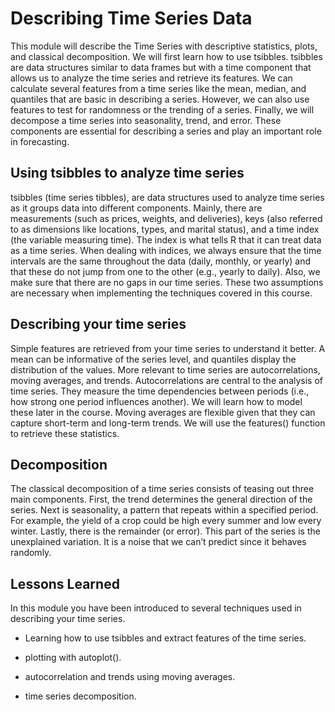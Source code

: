 # Describing Time Series Data

This module will describe the Time Series with descriptive statistics, plots, and classical decomposition. We will first learn how to use tsibbles. tsibbles are data structures similar to data frames but with a time component that allows us to analyze the time series and retrieve its features. We can calculate several features from a time series like the mean, median, and quantiles that are basic in describing a series. However, we can also use features to test for randomness or the trending of a series. Finally, we will decompose a time series into seasonality, trend, and error. These components are essential for describing a series and play an important role in forecasting.

## Using tsibbles to analyze time series

tsibbles (time series tibbles), are data structures used to analyze time series as it groups data into different components. Mainly, there are measurements (such as prices, weights, and deliveries), keys (also referred to as dimensions like locations, types, and marital status), and a time index (the variable measuring time). The index is what tells R that it can treat data as a time series. 
When dealing with indices, we always ensure that the time intervals are the same throughout the data (daily, monthly, or yearly) and that these do not jump from one to the other (e.g., yearly to daily). Also, we make sure that there are no gaps in our time series. These two assumptions are necessary when implementing the techniques covered in this course. 

## Describing your time series

Simple features are retrieved from your time series to understand it better. A mean can be informative of the series level, and quantiles display the distribution of the values. More relevant to time series are autocorrelations, moving averages, and trends. Autocorrelations are central to the analysis of time series. They measure the time dependencies between periods (i.e., how strong one period influences another). We will learn how to model these later in the course. Moving averages are flexible given that they can capture short-term and long-term trends. We will use the features() function to retrieve these statistics.


## Decomposition

The classical decomposition of a time series consists of teasing out three main components. First, the trend determines the general direction of the series. Next is seasonality, a pattern that repeats within a specified period. For example, the yield of a crop could be high every summer and low every winter. Lastly, there is the remainder (or error). This part of the series is the unexplained variation. It is a noise that we can't predict since it behaves randomly.

## Lessons Learned

In this module you have been introduced to several techniques used in describing your time series.  

-   Learning how to use tsibbles and extract features of the time series. 

-   plotting with autoplot(). 

-   autocorrelation and trends using moving averages. 

-  time series decomposition. 


